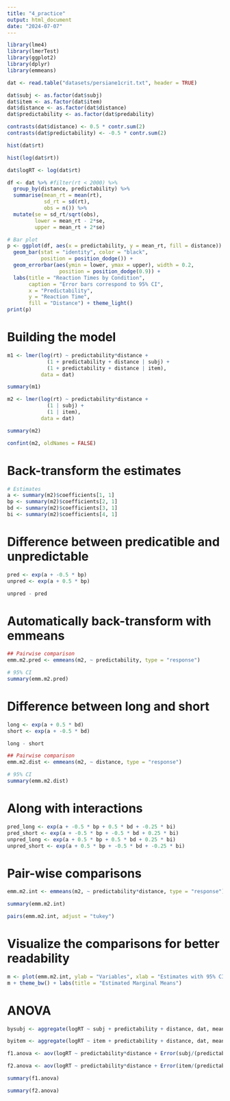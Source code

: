 ```yaml
---
title: "4_practice"
output: html_document
date: "2024-07-07"
---
```


```r
library(lme4)
library(lmerTest)
library(ggplot2)
library(dplyr)
library(emmeans)
```

```r
dat <- read.table("datasets/persiane1crit.txt", header = TRUE)
```

```r
dat$subj <- as.factor(dat$subj)
dat$item <- as.factor(dat$item)
dat$distance <- as.factor(dat$distance)
dat$predictability <- as.factor(dat$predability)
```

```r
contrasts(dat$distance) <- 0.5 * contr.sum(2)
contrasts(dat$predictability) <- -0.5 * contr.sum(2)
```

```r
hist(dat$rt)
```

```r
hist(log(dat$rt))
```

```r
dat$logRT <- log(dat$rt)
```

```r
df <- dat %>% #filter(rt < 2000) %>% 
  group_by(distance, predictability) %>% 
  summarise(mean_rt = mean(rt),
            sd_rt = sd(rt),
            obs = n()) %>% 
  mutate(se = sd_rt/sqrt(obs),
         lower = mean_rt - 2*se,
         upper = mean_rt + 2*se)
```


```r
# Bar plot
p <- ggplot(df, aes(x = predictability, y = mean_rt, fill = distance)) + 
  geom_bar(stat = "identity", color = "black", 
           position = position_dodge()) +
  geom_errorbar(aes(ymin = lower, ymax = upper), width = 0.2,
                 position = position_dodge(0.9)) +
  labs(title = "Reaction Times by Condition",
       caption = "Error bars correspond to 95% CI",
       x = "Predictability",
       y = "Reaction Time",
       fill = "Distance") + theme_light()
print(p)
```

# Building the model

```r
m1 <- lmer(log(rt) ~ predictability*distance +
             (1 + predictability + distance | subj) +
             (1 + predictability + distance | item),
           data = dat)

summary(m1)
```

```r
m2 <- lmer(log(rt) ~ predictability*distance +
             (1 | subj) +
             (1 | item),
           data = dat)

summary(m2)
```

```r
confint(m2, oldNames = FALSE)
```

# Back-transform the estimates

```r
# Estimates
a <- summary(m2)$coefficients[1, 1]
bp <- summary(m2)$coefficients[2, 1]
bd <- summary(m2)$coefficients[3, 1]
bi <- summary(m2)$coefficients[4, 1]
```

# Difference between predicatible and unpredictable

```r
pred <- exp(a + -0.5 * bp)
unpred <- exp(a + 0.5 * bp)

unpred - pred
```

# Automatically back-transform with emmeans

```r
## Pairwise comparison
emm.m2.pred <- emmeans(m2, ~ predictability, type = "response")

# 95% CI
summary(emm.m2.pred)
```

# Difference between long and short

```r
long <- exp(a + 0.5 * bd)
short <- exp(a + -0.5 * bd)

long - short
```

```r
## Pairwise comparison
emm.m2.dist <- emmeans(m2, ~ distance, type = "response")

# 95% CI
summary(emm.m2.dist)
```

# Along with interactions

```r
pred_long <- exp(a + -0.5 * bp + 0.5 * bd + -0.25 * bi)
pred_short <- exp(a + -0.5 * bp + -0.5 * bd + 0.25 * bi)
unpred_long <- exp(a + 0.5 * bp + 0.5 * bd + 0.25 * bi)
unpred_short <- exp(a + 0.5 * bp + -0.5 * bd + -0.25 * bi)
```

# Pair-wise comparisons

```r
emm.m2.int <- emmeans(m2, ~ predictability*distance, type = "response")

summary(emm.m2.int)

pairs(emm.m2.int, adjust = "tukey")
```

# Visualize the comparisons for better readability

```r
m <- plot(emm.m2.int, ylab = "Variables", xlab = "Estimates with 95% CI")
m + theme_bw() + labs(title = "Estimated Marginal Means")
```


# ANOVA

```r
bysubj <- aggregate(logRT ~ subj + predictability + distance, dat, mean)

byitem <- aggregate(logRT ~ item + predictability + distance, dat, mean)
```


```r
f1.anova <- aov(logRT ~ predictability*distance + Error(subj/(predictability*distance)), data = bysubj)

f2.anova <- aov(logRT ~ predictability*distance + Error(item/(predictability*distance)), data = byitem)
```

```r
summary(f1.anova)
```

```r
summary(f2.anova)
```
